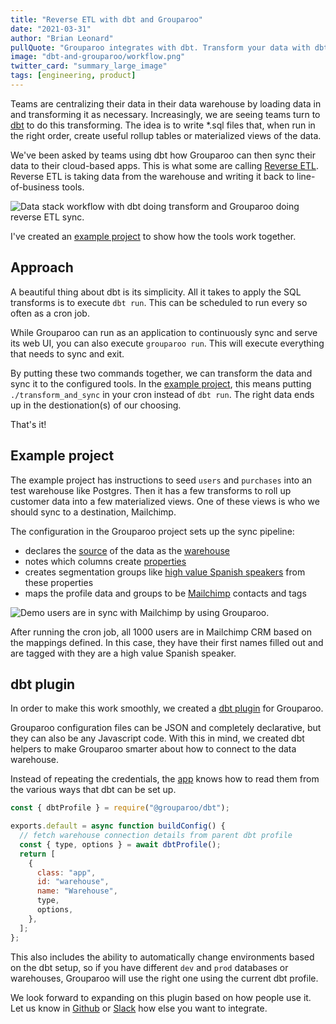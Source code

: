```yaml
---
title: "Reverse ETL with dbt and Grouparoo"
date: "2021-03-31"
author: "Brian Leonard"
pullQuote: "Grouparoo integrates with dbt. Transform your data with dbt and sync it with Grouparoo."
image: "dbt-and-grouparoo/workflow.png"
twitter_card: "summary_large_image"
tags: [engineering, product]
---
```


Teams are centralizing their data in their data warehouse by loading data in and transforming it as necessary. Increasingly, we are seeing teams turn to [dbt](https://www.getdbt.com) to do this transforming. The idea is to write \*.sql files that, when run in the right order, create useful rollup tables or materialized views of the data.

We've been asked by teams using dbt how Grouparoo can then sync their data to their cloud-based apps. This is what some are calling [Reverse ETL](https://medium.com/memory-leak/reverse-etl-a-primer-4e6694dcc7fb). Reverse ETL is taking data from the warehouse and writing it back to line-of-business tools.

<Image
  alt="Data stack workflow with dbt doing transform and Grouparoo doing reverse ETL sync."
  src="dbt-and-grouparoo/workflow.png"
  centered
  height={265}
  width={876}
/>

I've created an [example project](https://www.github.com/grouparoo/app-example-dbt) to show how the tools work together.

## Approach

A beautiful thing about dbt is its simplicity. All it takes to apply the SQL transforms is to execute `dbt run`. This can be scheduled to run every so often as a cron job.

While Grouparoo can run as an application to continuously sync and serve its web UI, you can also execute `grouparoo run`. This will execute everything that needs to sync and exit.

By putting these two commands together, we can transform the data and sync it to the configured tools. In the [example project](https://www.github.com/grouparoo/app-example-dbt), this means putting `./transform_and_sync` in your cron instead of `dbt run`. The right data ends up in the destionation(s) of our choosing.

That's it!

## Example project

The example project has instructions to seed `users` and `purchases` into an test warehouse like Postgres. Then it has a few transforms to roll up customer data into a few materialized views. One of these views is who we should sync to a destination, Mailchimp.

The configuration in the Grouparoo project sets up the sync pipeline:

- declares the [source](https://github.com/grouparoo/app-example-dbt/blob/22b6245d827b5450169f4545c574df462c10327c/grouparoo/config/sources/mailchimp_data.js) of the data as the [warehouse](https://github.com/grouparoo/app-example-dbt/blob/22b6245d827b5450169f4545c574df462c10327c/grouparoo/config/apps/warehouse.js)
- notes which columns create [properties](https://github.com/grouparoo/app-example-dbt/blob/22b6245d827b5450169f4545c574df462c10327c/grouparoo/config/properties/email.js)
- creates segmentation groups like [high value Spanish speakers](https://github.com/grouparoo/app-example-dbt/blob/22b6245d827b5450169f4545c574df462c10327c/grouparoo/config/groups/high_value_spanish_speakers.js) from these properties
- maps the profile data and groups to be [Mailchimp](https://github.com/grouparoo/app-example-dbt/blob/22b6245d827b5450169f4545c574df462c10327c/grouparoo/config/destinations/mailchimp_destination.js) contacts and tags

<Image
  alt="Demo users are in sync with Mailchimp by using Grouparoo."
  src="dbt-and-grouparoo/mailchimp.png"
  centered
  height={515}
  width={876}
/>

After running the cron job, all 1000 users are in Mailchimp CRM based on the mappings defined. In this case, they have their first names filled out and are tagged with they are a high value Spanish speaker.

## dbt plugin

In order to make this work smoothly, we created a [dbt plugin](https://github.com/grouparoo/grouparoo/tree/677e45a928a9941239f3515aea08d832e63b8907/plugins/%40grouparoo/dbt) for Grouparoo.

Grouparoo configuration files can be JSON and completely declarative, but they can also be any Javascript code. With this in mind, we created dbt helpers to make Grouparoo smarter about how to connect to the data warehouse.

Instead of repeating the credentials, the [app](https://github.com/grouparoo/app-example-dbt/blob/22b6245d827b5450169f4545c574df462c10327c/grouparoo/config/apps/warehouse.js) knows how to read them from the various ways that dbt can be set up.

```javascript
const { dbtProfile } = require("@grouparoo/dbt");

exports.default = async function buildConfig() {
  // fetch warehouse connection details from parent dbt profile
  const { type, options } = await dbtProfile();
  return [
    {
      class: "app",
      id: "warehouse",
      name: "Warehouse",
      type,
      options,
    },
  ];
};
```

This also includes the ability to automatically change environments based on the dbt setup, so if you have different `dev` and `prod` databases or warehouses, Grouparoo will use the right one using the current dbt profile.

We look forward to expanding on this plugin based on how people use it. Let us know in [Github](https://www.grouparoo.com/feature-request) or [Slack](https://www.grouparoo.com/chat) how else you want to integrate.
